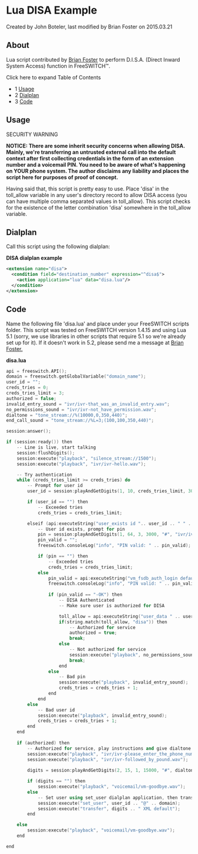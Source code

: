 
# Lua DISA Example 

 Created by  John Boteler, last modified by  Brian Foster on 2015.03.21

## About

Lua script contributed by [Brian Foster](https://freeswitch.org/confluence/display/~bdfoster) to perform D.I.S.A. (Direct Inward System Access) function in FreeSWITCH™.

Click here to expand Table of Contents

* 1 [Usage](#usage)
* 2 [Dialplan](#dialplan)
* 3 [Code](#code)

## Usage

SECURITY WARNING

**NOTICE: There are some inherit security concerns when allowing DISA. Mainly, we're transferring an untrusted external call into the default context after first collecting credentials in the form of an extension number and a voicemail PIN. You need to be aware of what's happening on YOUR phone system. The author disclaims any liability and places the script here for purposes of proof of concept.**

Having said that, this script is pretty easy to use. Place 'disa' in the toll\_allow variable in any user's directory record to allow DISA access (you can have multiple comma separated values in toll\_allow). This script checks for the existence of the letter combination 'disa' somewhere in the toll\_allow variable.

## Dialplan

Call this script using the following dialplan:

**DISA dialplan example**

```xml
<extension name="disa">
  <condition field="destination_number" expression="^disa$">
    <action application="lua" data="disa.lua"/>
  </condition>
</extension>
```

## Code

Name the following file 'disa.lua' and place under your FreeSWITCH scripts folder. This script was tested on FreeSWITCH version 1.4.15 and using Lua 5.1 (sorry, we use libraries in other scripts that require 5.1 so we're already set up for it). If it doesn't work in 5.2, please send me a message at [Brian Foster.](https://freeswitch.org/confluence/display/~bdfoster)

**disa.lua**

```cpp
api = freeswitch.API();
domain = freeswitch.getGlobalVariable("domain_name"); 
user_id = "";
creds_tries = 0;
creds_tries_limit = 3;
authorized = false;
invalid_entry_sound = "ivr/ivr-that_was_an_invalid_entry.wav";
no_permissions_sound = "ivr/ivr-not_have_permission.wav";
dialtone = "tone_stream://%(10000,0,350,440)";
end_call_sound = "tone_stream://%L=3;(100,100,350,440)";

session:answer();

if (session:ready()) then
    -- Line is live, start talking
    session:flushDigits();
    session:execute("playback", "silence_stream://1500");
    session:execute("playback", "ivr/ivr-hello.wav");

    -- Try authentication
    while (creds_tries_limit >= creds_tries) do
        -- Prompt for user id
        user_id = session:playAndGetDigits(1, 10, creds_tries_limit, 3000, "#", "ivr/ivr-please_enter_extension_followed_by_pound.wav", invalid_entry_sound, "\\d+", "", 3000);

        if (user_id == "") then
            -- Exceeded tries
            creds_tries = creds_tries_limit;

        elseif (api:executeString("user_exists id ".. user_id .. " " .. domain)) then
            -- User id exists, prompt for pin
            pin = session:playAndGetDigits(1, 64, 3, 3000, "#", "ivr/ivr-please_enter_pin_followed_by_pound.wav", invalid_entry_sound, "\\d+", "", 3000);
            pin_valid = "";
            freeswitch.consoleLog("info", "PIN valid: " .. pin_valid);

            if (pin == "") then
                -- Exceeded tries
                creds_tries = creds_tries_limit;
            else
                pin_valid = api:executeString("vm_fsdb_auth_login default " .. domain .. " " .. user_id .. " " .. pin);
                freeswitch.consoleLog("info", "PIN valid: " .. pin_valid);
            
                if (pin_valid == "-OK") then
                    -- DISA Authenticated
                    -- Make sure user is authorized for DISA

                    toll_allow = api:executeString("user_data " .. user_id .. "@" .. domain .. " var toll_allow");
                    if(string.match(toll_allow, "disa")) then
                        -- Authorized for service
                        authorized = true;
                        break;
                    else
                        -- Not authorized for service
                        session:execute("playback", no_permissions_sound);
                        break;
                    end
                else
                    -- Bad pin
                    session:execute("playback", invalid_entry_sound);
                    creds_tries = creds_tries + 1;
                end
            end
        else
            -- Bad user id
            session:execute("playback", invalid_entry_sound);
			creds_tries = creds_tries + 1;
		end
    end
    
    if (authorized) then
        -- Authorized for service, play instructions and give dialtone
        session:execute("playback", "ivr/ivr-please_enter_the_phone_number.wav");
        session:execute("playback", "ivr/ivr-followed_by_pound.wav");
        
        digits = session:playAndGetDigits(2, 15, 1, 15000, "#", dialtone, invalid_entry_sound, "\\d+", "", "3000");

        if (digits == "") then
            session:execute("playback", "voicemail/vm-goodbye.wav");
        else
			-- Set user using set_user dialplan application, then transfer the call
			session:execute("set_user", user_id .. "@" .. domain);
			session:execute("transfer", digits .. " XML default");
        end

    else
        session:execute("playback", "voicemail/vm-goodbye.wav");
    end

end
```


